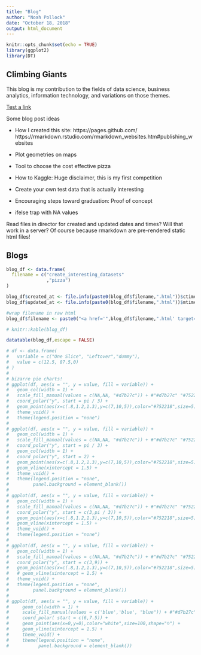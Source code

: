 ```yaml
---
title: "Blog"
author: "Noah Pollock"
date: "October 18, 2018"
output: html_document
---
```


```r
knitr::opts_chunk$set(echo = TRUE)
library(ggplot2)
library(DT)
```

## Climbing Giants

This blog is my contribution to the fields of data science, business analytics, information technology, and variations on those themes.

[Test a link](index.html)

Some blog post ideas

* How I created this site: https://pages.github.com/
https://rmarkdown.rstudio.com/rmarkdown_websites.htm#publishing_websites

* Plot geometries on maps
* Tool to choose the cost effective pizza
* How to Kaggle: Huge disclaimer, this is my first competition
* Create your own test data that is actually interesting
* Encouraging steps toward graduation: Proof of concept
* ifelse trap with NA values


Read files in director for created and updated dates and times? Will that work in a server? Of course because rmarkdown are pre-rendered static html files!

## Blogs

```r
blog_df <- data.frame(
  filename = c("create_interesting_datasets"
               ,"pizza")
)

blog_df$created_at <- file.info(paste0(blog_df$filename,".html"))$ctime
blog_df$updated_at <- file.info(paste0(blog_df$filename,".html"))$mtime

#wrap filename in raw html
blog_df$filename <- paste0("<a href='",blog_df$filename,".html' target='_blank'>",blog_df$filename,"</a>")

# knitr::kable(blog_df)

datatable(blog_df,escape = FALSE)

# df <- data.frame(
#   variable = c("One Slice", "Leftover","dummy"),
#   value = c(12.5, 87.5,0)
# )
#
# bizarre pie charts!
# ggplot(df, aes(x = "", y = value, fill = variable)) +
#   geom_col(width = 1) +
#   scale_fill_manual(values = c(NA,NA, "#d7b27c")) + #"#d7b27c" "#752218"
#   coord_polar("y", start = pi / 3) +
#   geom_point(aes(x=c(.8,1.2,1.3),y=c(7,10,5)),color="#752218",size=5) +
#   theme_void() + 
#   theme(legend.position = "none")
# 
# ggplot(df, aes(x = "", y = value, fill = variable)) +
#   geom_col(width = 1) +
#   scale_fill_manual(values = c(NA,NA, "#d7b27c")) + #"#d7b27c" "#752218"
#   coord_polar("y", start = pi / 3) +
#   geom_col(width = 1) +
#   coord_polar("y", start = 2) +
#   geom_point(aes(x=c(.8,1.2,1.3),y=c(7,10,5)),color="#752218",size=5) +
#   geom_vline(xintercept = 1.5) +
#   theme_void() +
#   theme(legend.position = "none",
#         panel.background = element_blank())
# 
# ggplot(df, aes(x = "", y = value, fill = variable)) +
#   geom_col(width = 1) +
#   scale_fill_manual(values = c(NA,NA, "#d7b27c")) + #"#d7b27c" "#752218"
#   coord_polar("y", start = c(3,pi / 3)) +
#   geom_point(aes(x=c(.8,1.2,1.3),y=c(7,10,5)),color="#752218",size=5) +
#   geom_vline(xintercept = 1.5) +
#   theme_void() + 
#   theme(legend.position = "none")
# 
# ggplot(df, aes(x = "", y = value, fill = variable)) +
#   geom_col(width = 1) +
#   scale_fill_manual(values = c(NA,NA, "#d7b27c")) + #"#d7b27c" "#752218"
#   coord_polar("y", start = c(3,9)) +
#   geom_point(aes(x=c(.8,1.2,1.3),y=c(7,10,5)),color="#752218",size=5) +
#   # geom_vline(xintercept = 1.5) +
#   theme_void() + 
#   theme(legend.position = "none",
#         panel.background = element_blank())
# 
# ggplot(df, aes(x = "", y = value, fill = variable)) +
#     geom_col(width = 1) +
#     scale_fill_manual(values = c('blue','blue', "blue")) + #"#d7b27c" "#752218"
#     coord_polar( start = c(6,7.5)) +
#     geom_point(aes(x=0,y=0),color="white",size=100,shape="☺") +
#     geom_vline(xintercept = 1.5) +
#     theme_void() + 
#     theme(legend.position = "none",
#           panel.background = element_blank())
```



